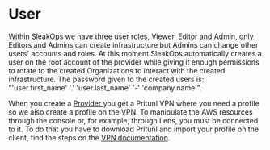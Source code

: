 
# User

Within SleakOps we have three user roles, Viewer, Editor and Admin, only Editors and Admins can create infrastructure but Admins can change other users' accounts and roles.
At this moment SleakOps automatically creates a user on the root account of the provider while giving it enough permissions to rotate to the created Organizations to interact with the created infrastructure. The password given to the created users is: "'user.first_name' '.' 'user.last_name' '-' 'company.name'".  

When you create a [Provider ](/docs/provider/index.mdx) you get a Pritunl VPN where you need a profile so we also create a profile on the VPN. To manipulate the AWS resources through the console or, for example, through Lens, you must be connected to it. To do that you have to download Pritunl and import your profile on the client, find the steps on the [VPN documentation](/docs/vpn.mdx).

<!-- - Como se le gestioanr el acceso a un cluster? -->
<!-- - El acceso a la vpn? -->
<!-- - El acceso a la consola de aws? -->
